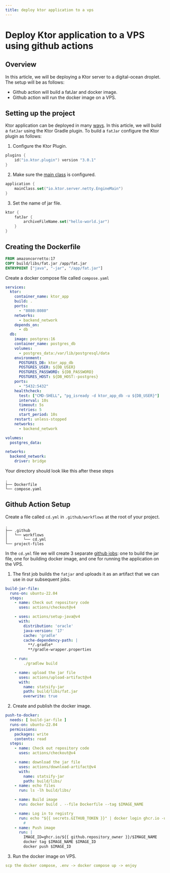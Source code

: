 ```yaml
---
title: deploy ktor application to a vps
---
```


# Deploy Ktor application to a VPS using github actions
<div class="h-1 w-full my-4 bg-slate-800"></div>

## Overview
In this article, we will be deploying a Ktor server to a digital-ocean droplet.
The setup will be as follows:
* Github action will build a fatJar and docker image.
* Github action will run the docker image on a VPS.

## Setting up the project
Ktor application can be deployed in many [ways](https://ktor.io/docs/server-deployment.html). In this article,
we will build a `fatJar` using the Ktor Gradle plugin. To build a `fatJar` configure the Ktor plugin as follows:
1. Configure the Ktor Plugin.
```kts
plugins {
    id("io.ktor.plugin") version "3.0.1"
}
```
2. Make sure the [main class](https://ktor.io/docs/server-dependencies.html#create-entry-point) is configured.
```kts
application {
    mainClass.set("io.ktor.server.netty.EngineMain")
}
```
3. Set the name of jar file.
```kts
ktor {
    fatJar {
        archiveFileName.set("hello-world.jar")
    }
}
```

## Creating the Dockerfile
```dockerfile
FROM amazoncorretto:17
COPY build/libs/fat.jar /app/fat.jar
ENTRYPOINT ["java", "-jar", "/app/fat.jar"]
```

Create a docker compose file called `compose.yaml`
```yaml
services:
  ktor:
    container_name: ktor_app
    build: .
    ports:
      - "8080:8080"
    networks:
      - backend_network
    depends_on:
      - db
  db:
    image: postgres:16
    container_name: postgres_db
    volumes:
      - postgres_data:/var/lib/postgresql/data
    environment:
      POSTGRES_DB: ktor_app_db
      POSTGRES_USER: ${DB_USER}
      POSTGRES_PASSWORD: ${DB_PASSWORD}
      POSTGRES_HOST: ${DB_HOST:-postgres}
    ports:
      - "5432:5432"
    healthcheck:
      test: ["CMD-SHELL", "pg_isready -d ktor_app_db -u ${DB_USER}"]
      interval: 10s
      timeout: 5s
      retries: 5
      start_period: 10s
    restart: unless-stopped
    networks:
      - backend_network

volumes:
  postgres_data:

networks:
  backend_network:
    driver: bridge
```
Your directory should look like this after these steps
```
.
├── Dockerfile
└── compose.yaml
```


## Github Action Setup
Create a file called `cd.yml` in `.github/workflows` at the root of your project.
```
.
├── .github
│   └── workflows
│       └── cd.yml
└── project-files

```

In the `cd.yml` file we will create 3 separate [github jobs](https://docs.github.com/en/actions/writing-workflows/choosing-what-your-workflow-does/using-jobs-in-a-workflow): one to build the jar file, one for building docker image, and one for running the application on the VPS.
1. The first job builds the `fatjar` and uploads it as an artifact that we can use in our subsequent jobs.
```yaml
build-jar-file:
  runs-on: ubuntu-22.04
  steps:
    - name: Check out repository code
      uses: actions/checkout@v4

    - uses: actions/setup-java@v4
      with:
        distribution: 'oracle'
        java-version: '17'
        cache: 'gradle'
        cache-dependency-path: |
          **/.gradle*
          **/gradle-wrapper.properties

    - run:
        ./gradlew build

    - name: upload the jar file
      uses: actions/upload-artifact@v4
      with:
        name: statsify-jar
        path: build/libs/fat.jar
        overwrite: true
```
2. Create and publish the docker image.
```yaml
push-to-docker:
  needs: [ build-jar-file ]
  runs-on: ubuntu-22.04
  permissions:
    packages: write
    contents: read
  steps:
    - name: Check out repository code
      uses: actions/checkout@v4

    - name: download the jar file
      uses: actions/download-artifact@v4
      with:
        name: statsify-jar
        path: build/libs/
    - name: echo files
      run: ls -lh build/libs/

    - name: Build image
      run: docker build . --file Dockerfile --tag $IMAGE_NAME

    - name: Log in to registry
      run: echo "${{ secrets.GITHUB_TOKEN }}" | docker login ghcr.io -u ${{ github.actor }} --password-stdin
        #
    - name: Push image
      run: |
        IMAGE_ID=ghcr.io/${{ github.repository_owner }}/$IMAGE_NAME
        docker tag $IMAGE_NAME $IMAGE_ID
        docker push $IMAGE_ID
```
3. Run the docker image on VPS.
```yaml
scp the docker compose, .env -> docker compose up -> enjoy
```
